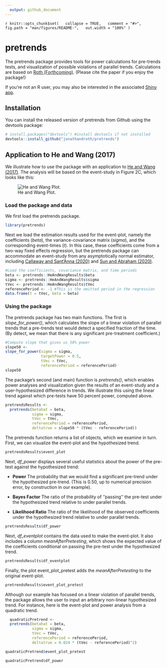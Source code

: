 ```yaml
---
  output: github_document
---
```


  <!-- README.md is generated from README.Rmd. Please edit that file -->
  ```r
knitr::opts_chunk$set(
  collapse = TRUE,
  comment = "#>",
  fig.path = "man/figures/README-",
  out.width = "100%"
)
```

# pretrends

<!-- badges: start -->
  <!-- badges: end -->

  The pretrends package provides tools for power calculations for pre-trends tests, and visualization of possible violations of parallel trends. Calculations are based on [Roth (Forthcoming)](https://jonathandroth.github.io/assets/files/roth_pretrends_testing.pdf). (Please cite the paper if you enjoy the package!) 
  
If you're not an R user, you may also be interested in the associated [Shiny app](https://github.com/jonathandroth/PretrendsPower).

## Installation

You can install the released version of pretrends from Github using the devtools package:

```r
# install.packages("devtools") #install devtools if not installed
devtools::install_github("jonathandroth/pretrends")
```


## Application to He and Wang (2017)

We illustrate how to use the package with an application to [He and Wang (2017)](https://www.aeaweb.org/articles?id=10.1257/app.20160079). The analysis will be based on the event-study in Figure 2C, which looks like this:

![He and Wang Plot.](man/figures/HeAndWang.png)

### Load the package and data

  We first load the pretrends package.

``` r
library(pretrends)
```

Next we load the estimation results used for the event-plot, namely the coefficients (*beta*), the variance-covariance matrix (*sigma*), and the corresponding event-times (*t*). In this case, these coefficients come from a two-way fixed effects regression, but the pretrends package can accommodate an event-study from any asymptotically normal estimator, including [Callaway and Sant'Anna (2020)](https://www.sciencedirect.com/science/article/pii/S0304407620303948?dgcid=author) and [Sun and Abraham (2020)](https://www.sciencedirect.com/science/article/abs/pii/S030440762030378X).


``` r
#Load the coefficients, covariance matrix, and time periods
beta <- pretrends::HeAndWangResults$beta
sigma <- pretrends::HeAndWangResults$sigma
tVec <- pretrends::HeAndWangResults$tVec
referencePeriod <- -1 #This is the omitted period in the regression
data.frame(t = tVec, beta = beta)
```

### Using the package

The pretrends package has two main functions. The first is *slope_for_power()*, which calculates the slope of a linear violation of parallel trends that a pre-trends test would detect a specified fraction of the time. (By detect, we mean that there is any significant pre-treatment coefficient.)

```r
#Compute slope that gives us 50% power
slope50 <-
slope_for_power(sigma = sigma,
                targetPower = 0.5,
                tVec = tVec,
                referencePeriod = referencePeriod)
slope50
```

The package's second (and main) function is *pretrends()*, which enables power analyses and visualization given the results of an event-study and a user-hypothesized difference in trends. We illustrate this using the linear trend against which pre-tests have 50 percent power, computed above.

```r
pretrendsResults <- 
  pretrends(betahat = beta, 
            sigma = sigma, 
            tVec = tVec, 
            referencePeriod = referencePeriod,
            deltatrue = slope50 * (tVec - referencePeriod))

```

The pretrends function returns a list of objects, which we examine in turn. First, we can visualize the event-plot and the hypothesized trend.

```r
pretrendsResults$event_plot
```

Next, *df_power* displays several useful statistics about the power of the pre-test against the hypothesized trend:

- **Power** The probability that we would find a significant pre-trend under the hypothesized pre-trend. (This is 0.50, up to numerical precision error, by construction in our example).

- **Bayes Factor** The ratio of the probability of ''passing'' the pre-test under the hypothesized trend relative to under parallel trends.

- **Likelihood Ratio** The ratio of the likelihood of the observed coefficients under the hypothesized trend relative to under parallel trends.
```r
pretrendsResults$df_power
```

Next, *df_eventplot* contains the data used to make the event-plot. It also includes a column *meanAfterPretesting*, which shows the expected value of the coefficients conditional on passing the pre-test under the hypothesized trend.

```r
pretrendsResults$df_eventplot
```

Finally, the plot event_plot_pretest adds the *meanAfterPretesting* to the original event-plot.

```r
pretrendsResults$event_plot_pretest
```


Although our example has focused on a linear violation of parallel trends, the package allows the user to input an arbitrary non-linear hypothesized trend. For instance, here is the event-plot and power analysis from a quadratic trend.

```r
  quadraticPretrend <-
  pretrends(betahat = beta, 
            sigma = sigma, 
            tVec = tVec, 
            referencePeriod = referencePeriod,
            deltatrue = 0.024 * (tVec - referencePeriod)^2)

quadraticPretrend$event_plot_pretest
```
```r
quadraticPretrend$df_power
```
